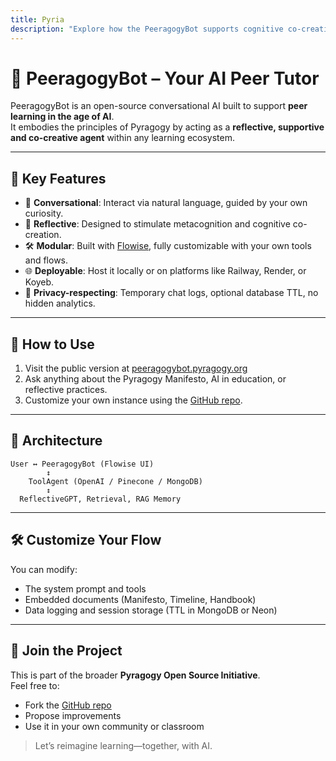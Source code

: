 ```yaml
---
title: Pyria
description: "Explore how the PeeragogyBot supports cognitive co-creation between humans and AI."
---
```


# 🤖 PeeragogyBot – Your AI Peer Tutor

PeeragogyBot is an open-source conversational AI built to support **peer learning in the age of AI**.  
It embodies the principles of Pyragogy by acting as a **reflective, supportive and co-creative agent** within any learning ecosystem.

---

## 🌟 Key Features

- 💬 **Conversational**: Interact via natural language, guided by your own curiosity.
- 🧠 **Reflective**: Designed to stimulate metacognition and cognitive co-creation.
- 🛠️ **Modular**: Built with [Flowise](https://flowiseai.com/), fully customizable with your own tools and flows.
- 🌐 **Deployable**: Host it locally or on platforms like Railway, Render, or Koyeb.
- 🔐 **Privacy-respecting**: Temporary chat logs, optional database TTL, no hidden analytics.

---

## 🚀 How to Use

1. Visit the public version at [peeragogybot.pyragogy.org](https://peeragogybot.pyragogy.org)
2. Ask anything about the Pyragogy Manifesto, AI in education, or reflective practices.
3. Customize your own instance using the [GitHub repo](https://github.com/FTG-003/PeeragogyBot-Flowise).

---

## 🧩 Architecture

```plaintext
User ↔️ PeeragogyBot (Flowise UI)
        ↕
    ToolAgent (OpenAI / Pinecone / MongoDB)
        ↕
  ReflectiveGPT, Retrieval, RAG Memory
```

---

## 🛠️ Customize Your Flow

You can modify:
- The system prompt and tools
- Embedded documents (Manifesto, Timeline, Handbook)
- Data logging and session storage (TTL in MongoDB or Neon)

---

## 🤝 Join the Project

This is part of the broader **Pyragogy Open Source Initiative**.  
Feel free to:
- Fork the [GitHub repo](https://github.com/FTG-003/PeeragogyBot-Flowise)
- Propose improvements
- Use it in your own community or classroom

> Let’s reimagine learning—together, with AI.